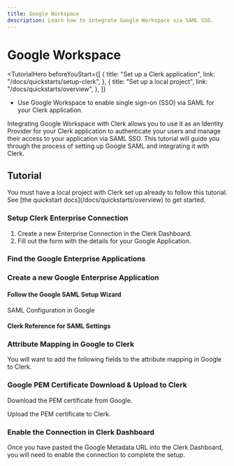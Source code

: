 ```yaml
---
title: Google Workspace
description: Learn how to integrate Google Workspace via SAML SSO.
---
```


# Google Workspace

<TutorialHero
  beforeYouStart={[
    {
      title: "Set up a Clerk application",
      link: "/docs/quickstarts/setup-clerk",
    },
    {
      title: "Set up a local project",
      link: "/docs/quickstarts/overview",
    },
  ]}
>

- Use Google Workspace to enable single sign-on (SSO) via SAML for your Clerk application.

</TutorialHero>

Integrating Google Workspace with Clerk allows you to use it as an Identity Provider for your Clerk application to authenticate your users and manage their access to your application via SAML SSO. This tutorial will guide you through the process of setting up Google SAML and integrating it with Clerk.

## Tutorial

<Callout type="info">
  You must have a local project with Clerk set up already to follow this tutorial. See [the quickstart docs](/docs/quickstarts/overview) to get started.
</Callout>


<Steps>

### Setup Clerk Enterprise Connection
1. Create a new Enterprise Connection in the Clerk Dashboard. 
2. Fill out the form with the details for your Google Application.

<Images 
  width={3024}
  height={1652}
  src="/docs/images/authentication/saml/.avif"
  alt="Create a new Enterprise Connection in the Clerk Dashboard"
/>

### Find the Google Enterprise Applications 

<Images 
  width={3024}
  height={1652}
  src="/docs/images/authentication/saml/.avif"
  alt=""
/>

###  Create a new Google Enterprise Application

<Images 
  width={3024}
  height={1652}
  src="/docs/images/authentication/saml/.avif"
  alt=""
/>


#### Follow the Google SAML Setup Wizard

<Images 
width={3024} 
height={1652} 
src="/docs/images/authentication/saml/.avif" 
/>


<Images 
width={3024} 
height={1652} 
src="/docs/images/authentication/saml/.avif" 
/>

<Images 
width={3024} 
height={1652} 
src="/docs/images/authentication/saml/.avif" 
/>

SAML Configuration in Google 

<Images
  width={3024}
  height={1652}
  src="/docs/images/authentication/saml/.avif"
  alt=""
/>

#### Clerk Reference for SAML Settings

<Images
  width={3024}
  height={1652}
  src="/docs/images/authentication/saml/.avif"
  alt=""
/>

### Attribute Mapping in Google to Clerk 

You will want to add the following fields to the attribute mapping in Google to Clerk.
<Images 
width={3024} 
height={1652} 
src="/docs/images/authentication/saml/.avif"
alt="Attribute Mapping in Google to Clerk" 
/>



<Images 
  width={3024}
  height={1652}
  src="/docs/images/authentication/saml/.avif"
  alt=""
/>

### Google PEM Certificate Download & Upload to Clerk

Download the PEM certificate from Google.

<Images 
  width={3024}
  height={1652}
  src="/docs/images/authentication/saml/.avif"
  alt=""
/>

Upload the PEM certificate to Clerk.

<Images 
  width={3024}
  height={1652}
  src="/docs/images/authentication/saml/.avif"
  alt=""
/>


### Enable the Connection in Clerk Dashboard

Once you have pasted the Google Metadata URL into the Clerk Dashboard, you will need to enable the connection to complete the setup.
<Images 
  width={3024}
  height={1652}
  src="/docs/images/authentication/saml/.avif"
  alt="Enable the connection in the Clerk Dashboard"
/>

</Steps>
